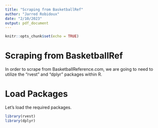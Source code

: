```yaml
---
title: "Scraping from BasketballRef"
author: "Jarred Robidoux"
date: "2/10/2023"
output: pdf_document
---
```


```r
knitr::opts_chunk$set(echo = TRUE)
```

# __Scraping from BasketballRef__
In order to scrape from BasketballReference.com, we are going to need to utilize
the "rvest" and "dplyr" packages within R. 

# __Load Packages__
Let's load the required packages.
```r
library(rvest)
library(dplyr)
```



